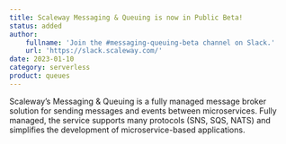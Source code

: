 ```yaml
---
title: Scaleway Messaging & Queuing is now in Public Beta!
status: added
author:
    fullname: 'Join the #messaging-queuing-beta channel on Slack.'
    url: 'https://slack.scaleway.com/'
date: 2023-01-10
category: serverless
product: queues
---
```


Scaleway’s Messaging & Queuing is a fully managed message broker solution for sending messages and events between microservices. Fully managed, the service supports many protocols (SNS, SQS, NATS) and simplifies the development of microservice-based applications.